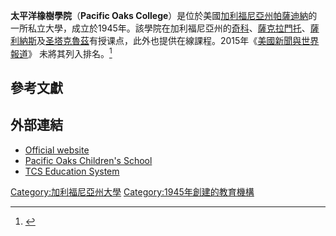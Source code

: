 {{Infobox university|
  name           = Pacific Oaks College |
  image          = [[Image:Pacific_Oaks_Logo.png|150px]] |
  established    = 1945 |
  type           = [[私立大學|私立大學]] |
  president      = Ezat Parnia, Ph.D. |
  city           = [[帕薩迪納_(加利福尼亞州)|帕薩迪納]] |
  state          = [[加利福尼亞州|加利福尼亞州]] |
  country        = [[美國|美國]] |
  parent         = [[TCS教育系統|TCS教育系統]]|
  enrollment     = 1000|
  campus         =       郊區，{{convert|4|acre|ha|sing=on}} 
|  website        = [http://www.pacificoaks.edu/ www.pacificoaks.edu]
}}
'''太平洋橡樹學院'''（'''Pacific Oaks College'''）是位於美國[[加利福尼亞州|加利福尼亞州]][[帕薩迪納_(加利福尼亞州)|帕薩迪納]]的一所私立大學，成立於1945年。該學院在加利福尼亞州的[[奇科_(加利福尼亞州)|奇科]]、[[薩克拉門托|薩克拉門托]]、[[薩利納斯_(加利福尼亞州)|薩利納斯]]及[[圣塔克魯茲|圣塔克魯茲]]有授课点，此外也提供在線課程。2015年《[[美國新聞與世界報道|美國新聞與世界報道]]》 未將其列入排名。<ref>{{cite web|title=Pacific Oaks College|url=http://colleges.usnews.rankingsandreviews.com/best-colleges/pacific-oaks-college-1255|publisher=[[美國新聞與世界報道|美國新聞與世界報道]]|accessdate=2015-03-24|archive-date=2011-11-19|archive-url=https://web.archive.org/web/20111119083424/http://colleges.usnews.rankingsandreviews.com/best-colleges/pacific-oaks-college-1255|dead-url=no}}</ref>

== 參考文獻==
{{reflist|30em}}

==外部連結==
*[http://www.pacificoaks.edu  Official website]{{Wayback|url=http://www.pacificoaks.edu/ |date=20170227155541 }}
*[http://pacificoakschildrensschool.org/  Pacific Oaks Children's School]{{Wayback|url=http://pacificoakschildrensschool.org/ |date=20150317013902 }}
*[http://www.tcsedsystem.edu  TCS Education System]{{Wayback|url=http://www.tcsedsystem.edu/ |date=20200907092528 }}

{{加利福尼亞州的學院和大學}}

[[Category:加利福尼亞州大學|Category:加利福尼亞州大學]]
[[Category:1945年創建的教育機構|Category:1945年創建的教育機構]]